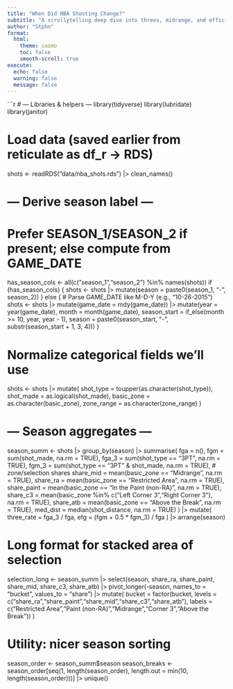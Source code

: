 ```yaml
---
title: "When Did NBA Shooting Change?"
subtitle: "A scrollytelling deep dive into threes, midrange, and efficiency"
author: "Stphn"
format:
  html:
    theme: cosmo
    toc: false
    smooth-scroll: true
execute:
  echo: false
  warning: false
  message: false
---
```


```r
# --- Libraries & helpers ---
library(tidyverse)
library(lubridate)
library(janitor)

# Load data (saved earlier from reticulate as df_r -> RDS)
shots <- readRDS("data/nba_shots.rds") |>
  clean_names()

# --- Derive season label ---
# Prefer SEASON_1/SEASON_2 if present; else compute from GAME_DATE
has_season_cols <- all(c("season_1","season_2") %in% names(shots))
if (has_season_cols) {
  shots <- shots |>
    mutate(season = paste0(season_1, "-", season_2))
} else {
  # Parse GAME_DATE like M-D-Y (e.g., "10-26-2015")
  shots <- shots |>
    mutate(game_date = mdy(game_date)) |>
    mutate(year = year(game_date),
           month = month(game_date),
           season_start = if_else(month >= 10, year, year - 1),
           season = paste0(season_start, "-", substr(season_start + 1, 3, 4)))
}

# Normalize categorical fields we’ll use
shots <- shots |>
  mutate(
    shot_type = toupper(as.character(shot_type)),
    shot_made = as.logical(shot_made),
    basic_zone = as.character(basic_zone),
    zone_range = as.character(zone_range)
  )

# --- Season aggregates ---
season_summ <- shots |>
  group_by(season) |>
  summarise(
    fga = n(),
    fgm = sum(shot_made, na.rm = TRUE),
    fga_3 = sum(shot_type == "3PT", na.rm = TRUE),
    fgm_3 = sum(shot_type == "3PT" & shot_made, na.rm = TRUE),
    # zone/selection shares
    share_mid = mean(basic_zone == "Midrange", na.rm = TRUE),
    share_ra  = mean(basic_zone == "Restricted Area", na.rm = TRUE),
    share_paint = mean(basic_zone == "In the Paint (non-RA)", na.rm = TRUE),
    share_c3 = mean(basic_zone %in% c("Left Corner 3","Right Corner 3"), na.rm = TRUE),
    share_atb = mean(basic_zone == "Above the Break", na.rm = TRUE),
    med_dist = median(shot_distance, na.rm = TRUE)
  ) |>
  mutate(
    three_rate = fga_3 / fga,
    efg = (fgm + 0.5 * fgm_3) / fga
  ) |>
  arrange(season)

# Long format for stacked area of selection
selection_long <- season_summ |>
  select(season, share_ra, share_paint, share_mid, share_c3, share_atb) |>
  pivot_longer(-season, names_to = "bucket", values_to = "share") |>
  mutate(
    bucket = factor(bucket,
                    levels = c("share_ra","share_paint","share_mid","share_c3","share_atb"),
                    labels = c("Restricted Area","Paint (non-RA)","Midrange","Corner 3","Above the Break"))
  )

# Utility: nicer season sorting
season_order <- season_summ$season
season_breaks <- season_order[seq(1, length(season_order), length.out = min(10, length(season_order)))] |> unique()
